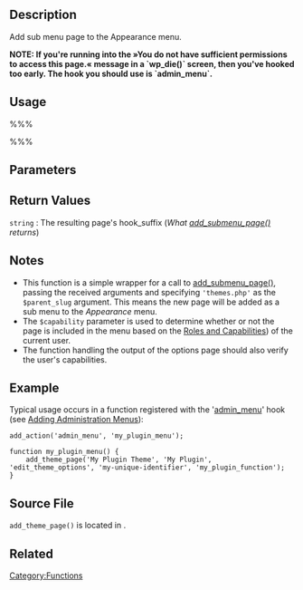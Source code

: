 == Description ==

Add sub menu page to the Appearance menu.

'''NOTE: If you're running into the »You do not have sufficient permissions to access this page.« message in a `wp_die()` screen, then you've hooked too early. The hook you should use is `admin_menu`.'''

== Usage ==

%%% <?php
add_theme_page( $page_title, $menu_title, $capability, $menu_slug, $function );
?> %%%

== Parameters ==

{{Parameter|$page_title|string|The text to be displayed in the title tags of the page when the menu is selected}}

{{Parameter|$menu_title|string|The text to be used for the menu}}

{{Parameter|$capability|string|The [[Roles and Capabilities|capability]] required for this menu to be displayed to the user.}}

{{Parameter|$menu_slug|string|The slug name to refer to this menu by (should be unique for this menu).}}

{{Parameter|$function|callback|The function to be called to output the content for this page.|optional|' '}}

==Return Values==
; <tt>string</tt> : The resulting page's hook_suffix (''What [[Function Reference/add_submenu_page | add_submenu_page()]] returns'')

== Notes ==
* This function is a simple wrapper for a call to [[Function Reference/add_submenu_page | add_submenu_page()]], passing the received arguments and specifying <tt>'themes.php'</tt> as the <tt>$parent_slug</tt> argument. This means the new page will be added as a sub menu to the ''Appearance'' menu.
* The <tt>$capability</tt> parameter is used to determine whether or not the page is included in the menu based on the [[Roles and Capabilities]]) of the current user.
* The function handling the output of the options page should also verify the user's capabilities.

== Example ==

Typical usage occurs in a function registered with the '[[Action_Reference#Actions_Run_During_an_Admin_Page_Request|admin_menu]]' hook (see [[Adding Administration Menus]]):
<pre>
add_action('admin_menu', 'my_plugin_menu');

function my_plugin_menu() {
	add_theme_page('My Plugin Theme', 'My Plugin', 'edit_theme_options', 'my-unique-identifier', 'my_plugin_function');
}
</pre>

== Source File ==

<tt>add_theme_page()</tt> is located in {{Trac|wp-admin/includes/plugin.php}}.

== Related ==

{{Admin Menu Tags}}

[[Category:Functions]]